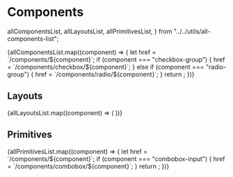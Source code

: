# Components

  allComponentsList,
  allLayoutsList,
  allPrimitivesList,
} from "../../utils/all-components-list";

<ComponentSummaryGrid mt="var(--sl-space-4)">
  {allComponentsList.map((component) => {
    let href = `/components/${component}`;
    if (component === "checkbox-group") {
      href = `/components/checkbox/${component}`;
    } else if (component === "radio-group") {
      href = `/components/radio/${component}`;
    }
    return <ComponentSummary key={component} name={component} href={href} />;
  })}
</ComponentSummaryGrid>

## Layouts

<ComponentSummaryGrid mt="var(--sl-space-4)">
  {allLayoutsList.map((component) => (
    <ComponentSummary key={component} name={component} />
  ))}
</ComponentSummaryGrid>

## Primitives

<ComponentSummaryGrid mt="var(--sl-space-4)">
  {allPrimitivesList.map((component) => {
    let href = `/components/${component}`;
    if (component === "combobox-input") {
      href = `/components/combobox/${component}`;
    }
    return <ComponentSummary key={component} name={component} href={href} />;
  })}
</ComponentSummaryGrid>
